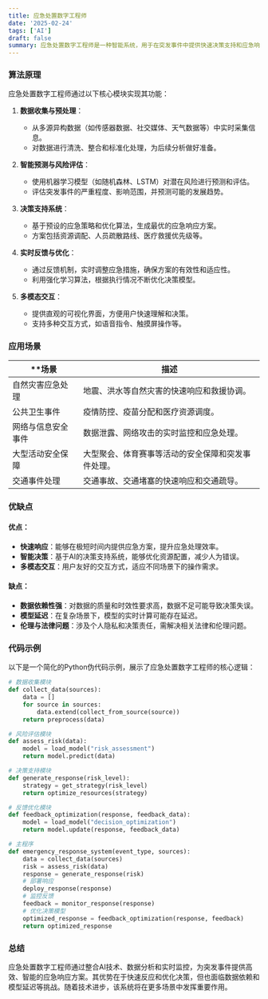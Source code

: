 ```yaml
---
title: 应急处置数字工程师
date: '2025-02-24'
tags: ['AI']
draft: false
summary: 应急处置数字工程师是一种智能系统，用于在突发事件中提供快速决策支持和应急响应方案，结合人工智能、数据分析和实时监控技术，帮助应对各种复杂紧急情况。
---
```


### 算法原理

应急处置数字工程师通过以下核心模块实现其功能：

1. **数据收集与预处理**：

   - 从多源异构数据（如传感器数据、社交媒体、天气数据等）中实时采集信息。
   - 对数据进行清洗、整合和标准化处理，为后续分析做好准备。

2. **智能预测与风险评估**：

   - 使用机器学习模型（如随机森林、LSTM）对潜在风险进行预测和评估。
   - 评估突发事件的严重程度、影响范围，并预测可能的发展趋势。

3. **决策支持系统**：

   - 基于预设的应急策略和优化算法，生成最优的应急响应方案。
   - 方案包括资源调配、人员疏散路线、医疗救援优先级等。

4. **实时反馈与优化**：

   - 通过反馈机制，实时调整应急措施，确保方案的有效性和适应性。
   - 利用强化学习算法，根据执行情况不断优化决策模型。

5. **多模态交互**：
   - 提供直观的可视化界面，方便用户快速理解和决策。
   - 支持多种交互方式，如语音指令、触摸屏操作等。

### 应用场景

| \*\*场景           | **描述**                                           |
| ------------------ | -------------------------------------------------- |
| 自然灾害应急处理   | 地震、洪水等自然灾害的快速响应和救援协调。         |
| 公共卫生事件       | 疫情防控、疫苗分配和医疗资源调度。                 |
| 网络与信息安全事件 | 数据泄露、网络攻击的实时监控和应急处理。           |
| 大型活动安全保障   | 大型聚会、体育赛事等活动的安全保障和突发事件处理。 |
| 交通事件处理       | 交通事故、交通堵塞的快速响应和交通疏导。           |

### 优缺点

#### 优点：

- **快速响应**：能够在极短时间内提供应急方案，提升应急处理效率。
- **智能决策**：基于AI的决策支持系统，能够优化资源配置，减少人为错误。
- **多模态交互**：用户友好的交互方式，适应不同场景下的操作需求。

#### 缺点：

- **数据依赖性强**：对数据的质量和时效性要求高，数据不足可能导致决策失误。
- **模型延迟**：在复杂场景下，模型的实时计算可能存在延迟。
- **伦理与法律问题**：涉及个人隐私和决策责任，需解决相关法律和伦理问题。

### 代码示例

以下是一个简化的Python伪代码示例，展示了应急处置数字工程师的核心逻辑：

```python
# 数据收集模块
def collect_data(sources):
    data = []
    for source in sources:
        data.extend(collect_from_source(source))
    return preprocess(data)

# 风险评估模块
def assess_risk(data):
    model = load_model("risk_assessment")
    return model.predict(data)

# 决策支持模块
def generate_response(risk_level):
    strategy = get_strategy(risk_level)
    return optimize_resources(strategy)

# 反馈优化模块
def feedback_optimization(response, feedback_data):
    model = load_model("decision_optimization")
    return model.update(response, feedback_data)

# 主程序
def emergency_response_system(event_type, sources):
    data = collect_data(sources)
    risk = assess_risk(data)
    response = generate_response(risk)
    # 部署响应
    deploy_response(response)
    # 监控反馈
    feedback = monitor_response(response)
    # 优化决策模型
    optimized_response = feedback_optimization(response, feedback)
    return optimized_response
```

### 总结

应急处置数字工程师通过整合AI技术、数据分析和实时监控，为突发事件提供高效、智能的应急响应方案。其优势在于快速反应和优化决策，但也面临数据依赖和模型延迟等挑战。随着技术进步，该系统将在更多场景中发挥重要作用。
